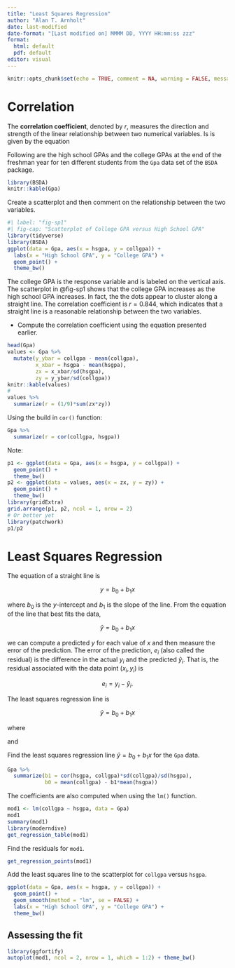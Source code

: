 ```yaml
---
title: "Least Squares Regression"
author: "Alan T. Arnholt"
date: last-modified
date-format: "[Last modified on] MMMM DD, YYYY HH:mm:ss zzz"
format: 
  html: default
  pdf: default
editor: visual
---
```


```r
knitr::opts_chunk$set(echo = TRUE, comment = NA, warning = FALSE, message = FALSE, fig.align = "center")
```

# Correlation

The **correlation coefficient**, denoted by $r$, measures the direction and strength of the linear relationship between two numerical variables.  Is is given by the equation

\begin{equation}
\label{eq-cor}
r = \frac{1}{(n-1)}\sum_{i=1}^n\left(\frac{x_i - \bar{x}}{s_x}\right)\left(\frac{y_i - \bar{y}}{s_y}\right)
\end{equation}

Following are the high school GPAs and the college GPAs at the end of the freshman year for ten different students from the `Gpa` data set of the `BSDA` package.

```r
library(BSDA)
knitr::kable(Gpa)
```

Create a scatterplot and then comment on the relationship between the two variables.

::: {.callout-caution icon="false" title="R Code"}
```r
#| label: "fig-sp1"
#| fig-cap: "Scatterplot of College GPA versus High School GPA"
library(tidyverse)
library(BSDA)
ggplot(data = Gpa, aes(x = hsgpa, y = collgpa)) + 
  labs(x = "High School GPA", y = "College GPA") +
  geom_point() + 
  theme_bw()
```
:::

The college GPA is the response variable and is labeled on the vertical axis.  The scatterplot in @fig-sp1 shows that the college GPA increases as the high school GPA increases.  In fact, the the dots appear to cluster along a straight line.  The correlation coefficient is $r = 0.844$, which indicates that a straight line is a reasonable relationship between the two variables.

* Compute the correlation coefficient using the equation presented earlier.

::: {.callout-caution icon="false" title="R Code"}
```r
head(Gpa)
values <- Gpa %>% 
  mutate(y_ybar = collgpa - mean(collgpa), 
         x_xbar = hsgpa - mean(hsgpa), 
         zx = x_xbar/sd(hsgpa), 
         zy = y_ybar/sd(collgpa))
knitr::kable(values)
#
values %>% 
  summarize(r = (1/9)*sum(zx*zy))
```

Using the build in `cor()` function:

```r
Gpa %>% 
  summarize(r = cor(collgpa, hsgpa))
```
:::

Note:

```r
p1 <- ggplot(data = Gpa, aes(x = hsgpa, y = collgpa)) + 
  geom_point() + 
  theme_bw()
p2 <- ggplot(data = values, aes(x = zx, y = zy)) + 
  geom_point() + 
  theme_bw()
library(gridExtra)
grid.arrange(p1, p2, ncol = 1, nrow = 2)
# Or better yet
library(patchwork)
p1/p2
```


# Least Squares Regression

The equation of a straight line is

$$y = b_0 + b_1x$$

where $b_0$ is the $y$-intercept and $b_1$ is the slope of the line.  From the equation of the line that best fits the data,

$$\hat{y} = b_0 + b_1x$$

we can compute a predicted $y$ for each value of $x$ and then measure the error of the prediction.  The error of the prediction, $e_i$ (also called the residual) is the difference in the actual $y_i$ and the predicted $\hat{y}_i$.  That is, the residual associated with the data point $(x_i, y_i)$ is

$$e_i = y_i - \hat{y}_i.$$

The least squares regression line is

$$\hat{y} = b_0 + b_1x$$

where

\begin{equation}
b_1 = \frac{\sum(x_i - \bar{x})(y_i - \bar{y})}{\sum(x_i - \bar{x})^2} = r\frac{s_y}{s_x}
\end{equation}

and 

\begin{equation}
b_0 = \bar{y} - b_1\bar{x}
\end{equation}

Find the least squares regression line $\hat{y} = b_0 + b_1x$ for the `Gpa` data.

::: {.callout-caution icon="false" title="R Code"}
```r
Gpa %>% 
  summarize(b1 = cor(hsgpa, collgpa)*sd(collgpa)/sd(hsgpa),
            b0 = mean(collgpa) - b1*mean(hsgpa))
```
:::

The coefficients are also computed when using the `lm()` function.

::: {.callout-caution icon="false" title="R Code"}
```r
mod1 <- lm(collgpa ~ hsgpa, data = Gpa)
mod1
summary(mod1)
library(moderndive)
get_regression_table(mod1)
```
:::

Find the residuals for `mod1`.

::: {.callout-caution icon="false" title="R Code"}
```r
get_regression_points(mod1)
```
:::

Add the least squares line to the scatterplot for `collgpa` versus `hsgpa`.

::: {.callout-caution icon="false" title="R Code"}
```r
ggplot(data = Gpa, aes(x = hsgpa, y = collgpa)) + 
  geom_point() + 
  geom_smooth(method = "lm", se = FALSE) + 
  labs(x = "High School GPA", y = "College GPA") +
  theme_bw() 
```
:::

## Assessing the fit

::: {.callout-caution icon="false" title="R Code"}
```r
library(ggfortify)
autoplot(mod1, ncol = 2, nrow = 1, which = 1:2) + theme_bw()
```
:::

